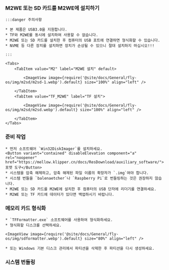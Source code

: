 

### M2WE 또는 SD 카드를 M2WE에 설치하기

    :::danger 주의사항

    * 본 제품은 USB3.0을 지원합니다.
    * TF와 M2WE를 동시에 설치하여 사용할 수 없습니다.
    * M2WE 또는 SD 카드를 설치한 후 컴퓨터의 USB 포트에 연결하면 형식화할 수 있습니다.
    * NVME 등 다른 장치를 설치하면 장치가 손상될 수 있으니 절대 설치하지 마십시오!!!

    :::

    <Tabs>
        <TabItem value="M2" label="M2WE 설치" default>
            
            <ImageView image={require('@site/docs/General/fly-os/img/m2sd/m2sd-1.webp').default} size="100%" align="left" />

        </TabItem>
        <TabItem value="TF_M2WE" label="TF 설치">
            
            <ImageView image={require('@site/docs/General/fly-os/img/m2sd/m2sd.webp').default} size="100%" align="left" />

        </TabItem>
    </Tabs>

### 준비 작업

    * 먼저 소프트웨어 `Win32DiskImager`를 설치하세요.
    <Button variant="contained" disableElevation component="a" rel="noopener" href="https://mellow.klipper.cn/docs/ResDownload/auxiliary_software/">포맷 도구</Button>
    * 시스템을 압축 해제하고, 압축 해제된 파일 이름의 확장자가 `.img`여야 합니다.
    * 시스템 번들을 `balenaetcher`나 `Raspberry Pi`로 번들링하는 것은 권장하지 않습니다.
    * M2WE 또는 SD 카드를 M2WE에 설치한 후 컴퓨터의 USB 단자에 리더기를 연결하세요.
    * M2WE 또는 TF 카드에 데이터가 있다면 백업하시기 바랍니다.

### 메모리 카드 형식화

    * `TFFormatter.exe` 소프트웨어를 사용하여 형식화하세요.
    * 형식화할 디스크를 선택하세요.

    <ImageView image={require('@site/docs/General/fly-os/img/sdformatter.webp').default} size="80%" align="left" />

    * 또는 Windows 기본 디스크 관리에서 파티션을 삭제한 후 파티션을 다시 생성하세요.

### 시스템 번들링

<WIN32 />
